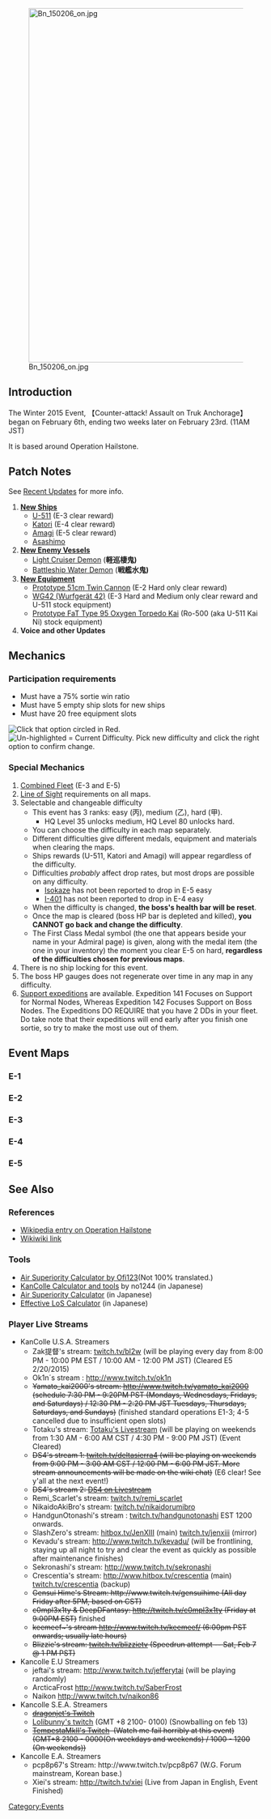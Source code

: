 [[File:Bn 150206 on.jpg|700px]]

==Introduction==
The Winter 2015 Event, 【Counter-attack! Assault on Truk Anchorage】 began on February 6th, ending two weeks later on February 23rd. (11AM JST)

It is based around Operation Hailstone.

==Patch Notes==
See [[Recent Updates]] for more info.

# '''[[Ship Class|New Ships]]'''
#* [[U-511]] (E-3 clear reward)
#* [[Katori]] (E-4 clear reward)
#* [[Amagi]] (E-5 clear reward)
#* [[Asashimo]]
# '''[[Enemy Vessel|New Enemy Vessels]]'''
#*[[Light Cruiser Demon]] ('''軽巡棲鬼)'''
#*[[Battleship Water Demon]] ('''戦艦水鬼)'''
# '''[[Equipment|New Equipment]]'''
#* [[Prototype 51cm Twin Cannon]] (E-2 Hard only clear reward)
#* [[WG42 (Wurfgerät 42)]] (E-3 Hard and Medium only clear reward and U-511 stock equipment)
#* [[Prototype FaT Type 95 Oxygen Torpedo Kai]] (Ro-500 (aka U-511 Kai Ni) stock equipment)
# '''Voice and other Updates'''

==Mechanics==
===Participation requirements===
* Must have a 75% sortie win ratio
* Must have 5 empty ship slots for new ships
* Must have 20 free equipment slots
[[File:KanColle-150207-20351201.png|thumb|Click that option circled in Red.]]
[[File:Winter_Difficulty_Settings.png|thumb|Un-highlighted = Current Difficulty. Pick new difficulty and click the right option to confirm change.]]
===Special Mechanics===
# [[Combined Fleet]] (E-3 and E-5)
# [[Line of Sight]] requirements on all maps.
# Selectable and changeable difficulty
#* This event has 3 ranks: easy (丙), medium (乙), hard (甲).
#** HQ Level 35 unlocks medium, HQ Level 80 unlocks hard. 
#* You can choose the difficulty in each map separately.
#* Different difficulties give different medals, equipment and materials when clearing the maps.
#* Ships rewards (U-511, Katori and Amagi) will appear regardless of the difficulty.
#* Difficulties ''probably'' affect drop rates, but most drops are possible on any difficulty.
#** [[Isokaze]] has not been reported to drop in E-5 easy
#** [[I-401]] has not been reported to drop in E-4 easy
#* When the difficulty is changed, '''the boss's health bar will be reset'''.
#* Once the map is cleared (boss HP bar is depleted and killed), '''you CANNOT go back and change the difficulty'''.
#* The First Class Medal symbol (the one that appears beside your name in your Admiral page) is given, along with the medal item (the one in your inventory) the moment you clear E-5 on hard, '''regardless of the difficulties chosen for previous maps'''.
# There is no ship locking for this event.
# The boss HP gauges does not regenerate over time in any map in any difficulty.
# [[Expeditions#Support_Expeditions|Support expeditions]] are available. Expedition 141 Focuses on Support for Normal Nodes, Whereas Expedition 142 Focuses Support on Boss Nodes. The Expeditions DO REQUIRE that you have 2 DDs in your fleet. Do take note that their expeditions will end early after you finish one sortie, so try to make the most use out of them.

==Event Maps==

===E-1===
{{EventMap1
|banner = [[File:Winter2015_e1_banner.png|370px]]
|map_image = [[File:Winter2015_e1_map.png|370px]]
|map_name = Wreck the enemy submarines around our anchorage!
|map_japanese = 『泊地周辺の敵潜を叩け!』
|report_link = [[Thread:169096|< Reports and Results Thread >]]
|information =
*Requires 5 kills to complete. On final kill, boss flagship will become an upgraded version, and needed to be killed in order to destroy the bar.
*Can only use CL and DD. Minimum 2 DD to reach the boss.
*Boss: (Node I) [[Submarine So-Class|Submarine So-class Elite]] (甲)<br/>Final Form:  (Node I) [[Submarine So-Class|Submarine So-class Flagship]] (甲)
*ASW
*Nodes B, C, F, J and K have no battle
*Rewards upon clear:
** Clearing on Hard (甲): 1 Chocolate, 1 Mamiya, 1 Furniture Fairy, 2 Improvement Materials, 1 [[Reppuu (601 Air Group)|Reppuu (601 Squadron)]] 
** Clearing on Medium (乙): 1 Chocolate, 1 Mamiya, 1 Furniture Fairy, 1 [[Reppuu (601 Air Group)|Reppuu (601 Squadron)]]
** Clearing on Easy (丙): 1 Chocolate, 1 Mamiya, 1 Furniture Fairy, 1 [[Reppuu|Reppuu]]
*The Chocolate is exchangeable for some resources. You should keep it because it's cute. (700 fuel 700 steel 700 ammo 1500 bauxite on used.) '''BE WARY WHEN CLICKING ON THE CHOCOLATE, THERE IS NO CONFIRMATION SCREEN AND IT WILL BE AUTOMATICALLY CONSUMED WHEN CLICKED'''
*Admirals can farm for Akashi in E-1, even if they already own one or more.
|branching = 
*Random between A and B
*More than 1 CL or insufficient LOS will send you from H to G
*LOS check from G to I
*LOS check from H to I (Apparently requires more LOS than G to I)
*<s>LOS must be 120 or higher to avoid going from H to J (On easy difficulties, still need more data)</s> 
*<s>LOS requirement is 90 and above. Lower than that will send you to Node J if you're from Node H and Node K if you're from Node G (Tested and confirmed on Easy and Medium Difficulty)</s>.LOS is affected by HQ level. This number is useless without a HQ level as a reference.
*Recommended [[Line of Sight|ELOS]] (new formula) of 50 or more. (Needs confirmation, seems much too high)
|tips = 
*Have some surface equip ready for Node G as there will be surface opponents. 
*All other nodes are pure submarines.
*Fighting Sub-only nodes does not expend ammo
*The submarines on node H are in line ahead formation.  Use line abreast when attacking them.
*Type 0 Recon Airplane is very useful for increasing LOS for node I
*The boss BGM is 『吹雪』, the ending theme of the anime.

|dropsA = [[Akatsuki]], [[Arare]], [[Asashio]], [[Hatsushimo]], [[Hibiki]], [[Inazuma]], [[Jintsuu]], [[Kitakami]], [[Miyuki]], [[Naka]], [[Sazanami]], [[Ushio]],[[Wakaba]]
|dropsD = [[Akebono]], [[Arare]], [[Arashio]], [[Hatsuharu]],[[I-168]], [[Ikazuchi]], [[Jintsuu]], [[Miyuki]], [[Murakumo]], [[Naka]], [[Nenohi]], [[Oboro]], [[Sazanami]], [[Shigure]]
|dropsE =[[Akatsuki]], [[Akebono]], [[Arashio]], [[Ayanami]], [[Fubuki]], [[Hibiki]], [[Ikazuchi]], [[I-168]], [[Jintsuu]], [[Michishio]],[[Miyuki]], [[Murakumo]], [[Oboro]], [[Shigure]], [[Wakaba]] 
|dropsG = '''<span style="color:#f00 !important;">[[Akashi|'''<span style="color:red">Akashi</span>''']]</span>''', [[Arare]], [[Asashio]], [[Fubuki]], [[Hibiki]], [[I-168]],  [[I-58]], [[Kasumi]], [[Maikaze]], [[Michishio]],  [[Murakumo]], [[Naka]], [[Shirayuki]]
|dropsI = [[Abukuma]], '''<span style="color:#f00 !important;">[[Akashi|'''<span style="color:red">Akashi</span>''']]</span>''',  [[Atago]], [[Chikuma]], [[Fubuki]], [[Fusou]], [[Haruna]], [[Hiei]], [[Hiyou]],  [[Houshou]], [[Hyuuga]], [[I-168]], [[I-19]], [[I-58]], [[I-8]], [[Ise]], [[Jun'you]],  [[Kaga]], [[Kinu]], [[Kirishima]], [[Kitakami]], [[Kongou]], [[Kuma]], [[Kumano]], [[Maikaze]], [[Makigumo]], [[Mogami]], [[Myoukou]], [[Nagara]], [[Naka]], [[Ryuujou]], [[Sendai]], [[Shouhou]], [[Souryuu]], [[Suzuya]],  '''<span style="color:#f00 !important;">[[Taigei|'''<span style="color:red">Taigei</span>''']]</span>''', [[Takao]], '''<span style="color:#f00 !important;">[[Tokitsukaze|'''<span style="color:red">Tokitsukaze</span>''']]</span>''', [[Tone]], [[Urakaze]], [[Yamashiro]]|dropsH = '''<span style="color:#f00 !important;">[[Akashi|'''<span style="color:red">Akashi</span>''']]</span>''', [[Asashio]], [[Fumizuki]], [[I-168]], [[I-58]], [[Maikaze]], [[Miyuki]], [[Naka]], [[Samidare]], [[Shikinami]], [[Shirayuki]], [[Yamashiro]]|dropsC =-empty node- |dropsB = -empty node-}}

===E-2===
{{EventMap1
|banner = [[File:Winter2015_e2_banner.png|370px]]
|map_image = [[File:Winter2015_e2_map.png|370px]]
|map_name = Bombing of Truk anchorage
|map_japanese = 『トラック泊地空襲』
|report_link = [[Thread:169107|< Reports and Results Thread >]]
|information =
*Boss requires 7 kills to complete. On final form, killing the flagship is required to destroy the bar.
*Boss: (Node '''I''') [[Standard Carrier Wo-Class|Standard Carrier Wo-Class Flagship II]] (甲)<br/>Final Form: (Node '''I''') [[Standard Carrier Wo-Class|Standard Carrier Wo-Class Kai Flagship]] (甲)
*Reward upon clear:
**Clearing on Hard (甲): Irako , 3 Improvement Materials, 1 [[Ryuusei (601 Air Group)]], 1 [[Prototype 51cm Twin Cannon]]
**Clearing on Medium (乙): Irako, 1 [[Repair Team]], 1 [[Ryuusei (601 Air Group)]]
**Clearing on Easy (丙): Irako, 1 [[Repair Team]], 1 [[Tenzan (601 Air Group)]]
|branching = 
*A fleet without DD/CL/CVL/Akitsumaru/Akashi will always end up at the dead end J
*At least 2 DD/CL/CVL/Akitsumaru/Akashi OR 1 CV + 1 CVL(any combination) and not more than 1 CLT required to start with node A
* 2 BBVs will send you to the maelstrom node
*<s>1 CL, at least 3 DD, fast fleet, and and not more than two of (CL, CLT, CA (not CAV), BB, CV, empty slot) required to go from A to D, otherwise you go to F.</s> 
*A fleet with at most 1 BB and at most 1 CV goes from F to G, otherwise it's H
* CL + CAV + CV + 3xDD goes A->D->E->G->I (Boss)
*LOS check from G/H to I
*If you're having trouble getting to the boss, it's advisable to avoid starting at node B; fuel loss = higher chances to get hit
*E-2 Boss Final Kill Air-Power:
**Hard final kill -> AS: 405, AS+: 810.
**Medium final kill -> AS: 279, AS+: 558
**Easy final kill -> AS: 153, AS+: 306
|tips = 
* 2 FBB 2 CV 1 CL 1 DD
* 3 FBB 2 CV 1 DD
* 1 CLT 2BB 1 CV 1 CVL 1 DD (A-F-H-I)
* 3 BB 2CV 1CVL (B-C-F-H-I)
* 1 DD 1 CL 2CV 2FBB
* 2 BB 1 CA 2CVL 1CV 
* 2CA(V) 2CL 2CV (Light Fleet Ver.)
* 2FBB, 2CV, 2CVL
* 2FBB, 1CAV, 1CA, 2CVL
* 2FBB, 1CV, 1CVL, 1CA, 1CL
* 2FBB, 2CV, 1CVL, 1DD
* 2FBB, 2CV, 1CAV, 1DD
* 1FBB, 1CV, 1CVL, 1CAV, 1CA, 1DD (A-F-G-I)
* 1CVL, 1CLT, 1FBB, 1BB, 1CL, 1CA(V) -- > (A-F-H-I)
* CLT can be taken, without 2CVL bound to going to maelstrom node
* Node B is a fuel maelstrom and Node D is "no battle"
* '''[[Akizuki]] (Kai), [[Fubuki]] (Kai Ni), [[Hatsushimo]] (Kai Ni), [[Ushio]] (Kai Ni) or [[Shigure]] (Kai Ni) for doing AA cut-in (especially in the boss node) due to their high AA stats, reduces chances of damage from Nu-class flagship and Wo-class flagship'''
*The boss BGM is 『吹雪』, the ending theme of the anime. However, the song will start on a different stanza than the one used in E-1.

|dropsA = [[Akebono]], [[Hatsuharu]], [[Hibiki]], [[Inazuma]], [[Miyuki]],  [[Murakumo]], [[Nenohi]], [[Shigure]], [[Shirayuki]],  [[Shiratsuyu]], [[Ushio]], [[Yuudachi]]
|dropsB = -- Maelstrom node --
|dropsC = [[Hatsuharu]], [[Mochizuki]], [[Murakumo]], [[Shigure]]
|dropsD = -- No battle node --
|dropsE = [[Murakumo]], [[Mochizuki]]
|dropsF = [[Agano]], [[Akatsuki]], [[Akebono]], [[Fubuki]],  [[Fumizuki]], [[Noshiro]], [[Ushio]], [[Uzuki]], [[Yayoi]], [[Hamakaze]], [[Hibiki]], [[Inazuma]], [[Isonami]], [[Murakumo]], [[Murasame]], [[Naka]], [[Nagatsuki]]  '''<span style="color:#f00 !important;">[[Ooyodo|'''<span style="color:red">Ooyodo</span>''']]</span>''', [[Shiratsuyu]], [[Shirayuki]], [[Shikinami]], [[Shigure]]
|dropsH = [[Agano]], '''<span style="color:#f00 !important;">[[Amatsukaze|'''<span style="color:red">Amatsukaze</span>''']]</span>''', [[Fumizuki]], [[Hamakaze]], [[Ikazuchi]], [[Mikazuki]],[[Miyuki]],  [[Murakumo]], [[Nagatsuki]], [[Naka]], [[Noshiro]],  '''<span style="color:#f00 !important;">[[Ooyodo|'''<span style="color:red">Ooyodo</span>''']]</span>''',  [[Sendai]], [[Shiratsuyu]], [[Ushio]], [[Uzuki]], [[Wakaba]], [[Yayoi]]
|dropsI = [[Agano]], [[Akigumo]], '''<span style="color:#f00 !important;">[[Amatsukaze|'''<span style="color:red">Amatsukaze</span>''']]</span>''', '''<span style="color:#f00 !important;">[[Asagumo|'''<span style="color:red">Asagumo</span>''']]</span>''', '''<span style="color:#f00 !important;">[[Asashimo|'''<span style="color:red">Asashimo</span>''']]</span>''', [[Atago]], [[Chikuma]], [[Fusou]], [[Hamakaze]], [[Haruna]], [[Hatsukaze]], [[Hiei]], [[Hiyou]], [[Houshou]], [[Hyuuga]], [[Ise]], [[Isuzu]], [[Kirishima]], [[Kitakami]], [[Kiyoshimo]], [[Kongou]], [[Kuma]], [[Maya]], [[Maikaze]], [[Mogami]], [[Naganami]], [[Nagara]], [[Naka]], [[Noshiro]], '''<span style="color:#f00 !important;">[[Ooyodo|'''<span style="color:red">Ooyodo</span>''']]</span>''',   [[Sendai]], [[Takao]], [[Tanikaze]], [[Tone]], [[Uzuki]], [[Yamashiro]], [[Yayoi]]|dropsG = [[Agano]],  '''<span style="color:#f00 !important;">[[Amatsukaze|'''<span style="color:red">Amatsukaze</span>''']]</span>''', [[Hamakaze]], [[Nagatsuki]], [[Nenohi]], [[Noshiro]],  '''<span style="color:#f00 !important;">[[Ooyodo|'''<span style="color:red">Ooyodo</span>''']]</span>''', [[Murakumo]], [[Yayoi]], [[Uzuki]]|dropsK = -- no enemy encounter --}}

===E-3===
{{EventMap1
|banner = [[File:Winter2015_e3_banner.png|370px]]
|map_image = [[File:Winter2015_e3_map.png|370px]]
|map_name = Combined Fleet, sortie now!
|map_japanese = 『連合艦隊、出撃!』
|report_link = [[Thread:169108|< Reports and Results Thread >]]
|information =
*Boss requires 4 kills to complete on Hard (甲).
*Boss requires 7 kills to complete on Medium (乙).
*Boss requires 4 or 5 kills to complete on Easy (丙).
*On final form, killing the flagship is required to destroy the bar.
*Combined Fleet
*Boss: (Node '''K''') [[Light Cruiser Demon|Light Cruiser Demon "damaged" (甲) ]]<br/>Final Form: (Node '''K''') [[Light Cruiser Demon|Light Cruiser Demon  "damaged" (甲) ]]
*Rewards upon clear: 
** Clearing on Hard (甲): [[U-511]], 1 [[WG42 (Wurfgerät 42)]], 2 Medals, 4 Improvement Materials
** Clearing on Medium (乙):  [[U-511]], 1 [[WG42 (Wurfgerät 42)]], 1 Medal, 2 Improvement Materials
** Clearing on Easy (丙): [[U-511]], 1 Medal
|branching = 
*Having 2 CLTs in second fleet may send you from F to G
*Having 2 CAV goes from start to C
*There is no battle at A, and E is a maelstrom node (fuel amount taken depends on how many radars your fleet has equiped, the more radars the less fuel lost)
*LoS check from G to I
|tips = 
* [[Battleship Princess]] at node H and I can always send your ship back home with 1 shot. Sparkling your ships is strongly recommended.
*Having Ooyodo's Command Fleet Facility is helpful for getting to the boss node if someone in either fleet (except flagships) goes red, especially on the pre-boss nodes. Beware that on a C->E->H->K route, escorting a DD back on node C will cause E->F instead of E->H as E->H requires 3 DD and no CLT.
* 4 FBB + 1 CV + Akitsumaru (1st fleet) and 1 CL + 1 CLT + 4 DD (2nd fleet) will go either A->B->F->H->K or C->E->F->H->K (random).  4 battles total either way.
* 2 FBB + 2 CAV + 2 CVL (1st fleet) and 1 CL + 1 CA + 4 DD (2nd fleet) will go C->E->H->K.  This is only 3 battles total and is probably the shortest route to boss.  Though there is a fuel maelstrom at E.
* [Quick Response] - 2 FBB + 1 CAV + 3 CV (1st fleet) and 1 CL + 1 CA + 4 DD (2nd fleet) works  pretty well if you have the ships supporting this composition. Goes A->B->F->H->K or C->E->F->H->K (random). Usually using top right formation (survive) until the boss node, then switch to bottom right (battle).
* 2BB+1BBV+2CAV+CV (1st) 4DD+1CL+1CA (2nd) C->E->H->K  Hard Mode
*[Quick Response] - 1 BB 1 FBB 3 CV 1 CA (1st fleet) and 1 CL 1 CLT 3 DD 1 FBB (2nd fleet) will go A->B->F->H->K or C->E->F->H->K. There is a fuel maelstrom at node E.
*[Quick Response] - 2 FBB 2 CAV 2CV (1st fleet) and 1 CL 1 CAV 4 DD (2nd fleet) will go C->E->H->K.
* 1 CA, 2 FBB, 1 BB, 1 CAV, 1 CV (main fleet) and 1 CL, 1 CA, 1 CAV, 3 DD (second fleet) will go either C->E->H->K or A->B->C->E->H->K (random).
*[Quick Response] - 1FBB, 1BB, 1 CAV, 2CVL, 1CV (main fleet) and 1 FBB, 1 CLT, 1CL, 3DD (second fleet) will go A->B->G->I->K with LoS check from G to I.
* The boss BGM is [海色] the Opening theme of the anime 
|dropsA = No battle node
|dropsB = [[Fubuki]], [[Inazuma]], [[Kisaragi]]
|dropsC = [[Akatsuki]], [[Fumizuki]], [[Hatsuyuki]], [[Hibiki]], [[Isonami]], [[Inazuma]], [[Kikuzuki]], [[Kisaragi]], [[Murakumo]], [[Mutsuki]], [[Sendai]]
|dropsD = ?
|dropsE = Maelstrom node
|dropsF = [[Ikazuchi]], [[Murakumo]], [[Mutsuki]], [[Nagatsuki]],[[Naka]], [[Suzuya]]|dropsG = [[Kisaragi]]|dropsH = [[Agano]], [[Akebono]], [[Fubuki]], [[Fumizuki]], [[Fusou]], '''<span style="color:#f00 !important;">[[Harusame|'''<span style="color:red">Harusame</span>''']]</span>''',[[Hiryuu]], [[Isonami]], [[Kisaragi]], '''<span style="color:#f00 !important;">[[Maikaze|'''<span style="color:red">Maikaze</span>''']]</span>''', [[Maruyu]], [[Miyuki]], [[Mochizuki]], [[Murakumo]], [[Mutsu]], [[Mutsuki]], [[Nagato]], [[Nagatsuki]], [[Oboro]], [[Satsuki]], [[Sendai]], [[Shirayuki]], [[Souryuu]], [[Suzuya]],'''<span style="color:#f00 !important;">[[Tanikaze|'''<span style="color:red">Tanikaze</span>''']]</span>''',  [[Yamashiro]], [[Kumano]]|dropsI = [[Fubuki]], [[Ikazuchi]], [[Isonami]], [[Nagato]],  [[Suzuya]]|dropsJ = ?|dropsK = [[Agano]], [[Akitsumaru]], '''<span style="color:#f00 !important;">[[Asagumo|'''<span style="color:red">Asagumo</span>''']]</span>''', '''<span style="color:#f00 !important;">[[Asashimo|'''<span style="color:red">Asashimo</span>''']]</span>''', [[Atago]], [[Chikuma]], [[Hamakaze]], '''<span style="color:#f00 !important;">[[Harusame|'''<span style="color:red">Harusame</span>''']]</span>''', [[Haruna]], '''<span style="color:#f00 !important;">[[Hayashimo|'''<span style="color:red">Hayashimo</span>''']]</span>''', [[Hiei]], [[Hiryuu]], [[Hyuuga]], [[I-8]], [[Ise]], [[Kirishima]], [[Kitakami]],  [[Kongou]], [[Kuma]], [[Maruyu]], [[Mutsu]], [[Nagato]], [[Natori]], [[Noshiro]], [[Souryuu]], [[Takao]], '''<span style="color:#f00 !important;">[[Tokitsukaze|'''<span style="color:red">Tokitsukaze</span>''']]</span>''', [[Tone]], [[Yamashiro]], [[Yukikaze]], [[Yuubari]]}}

===E-4===
{{EventMap1
|banner = [[File:Winter2015_e4_banner.png|370px]]
|map_image = [[File:Winter2015_e4_map.png|370px]]
|map_name = Seize the Enemy Task Force!
|map_japanese = 『敵機動部隊を捕捉せよ!』
|report_link = [[Thread:169109|< Reports and Results Thread >]]
|information =
* Single Fleet
* Takes 6 kills on Medium (乙).
*Takes 6 kills on Easy (丙)
*Boss: (Node '''K''')  [[Aircraft Carrier Princess|Aircraft Carrier Princess(甲）]]
* Rewards upon clear:
** Clearing on Hard (甲): [[Katori]], 1 Medal, 6 Improvement Materials
** Clearing on Medium (乙): [[Katori]], 1 Medal, 3 Improvement Materials
** Clearing on Easy (丙): [[Katori]]
|branching = 
*At least 2 DD are REQUIRED.
*Start to A/B/E:
**2 or more CLT goes to A.
**All fast and 2+ CV(L) will go to A.
**All fast, 1 CV(L) and 3DD or 1CL+2DD will go to A.  
**CL, 4DD and a CLT, CA(V) or DD goes directly to E (maelstrom).
**Otherwise B.
*B to D/F:
**All fast and no CV, CVL or CLT will go to D.
**[[Naka]] or [[Agano]] will guarantee B to D. [[Maikaze]] and [[Nowaki]] together also guarantees B to D.
***Unless no CLT, no CV, no CVL and no slow speed.
**Otherwise F.
*H to J/I:
**2 CV(L) goes to J.
**2 BBV goes to J?
**Otherwise I.
*LOS checks at I and J.

|tips = 
*E node Maelstrom, B node no battle, G is an easy transport node, and I node Night Battle.
*The boss has a lot of fighters and good bombers, so using large capacity CVs like Taihou or Kaga is recommended. 
*Hard: 47 ELOS confirmed to reach boss.
*The boss node flagship [[Aircraft Carrier Princess]] has 150 armor and 350 endurance, thus it is unlikely she will be damaged heavily without artillery spotting, strong night battle setups, or critical hits.
*High luck stat DD (''e.g.'' [[Yukikaze]], [[Shigure]], [[Ayanami]]) are very useful for cut-in attack during night battle.
*Destroyers equipped for AA cut-in and double attack are good when placed towards the top of the formation.
*Especially for Hard difficulty, boss node support expedition is strongly recommended.
*Fighter Air Power
**Hard: 228 for superiority at boss & about 102 for parity.
**Medium: 231 for superiority at boss & about 103 for parity.
**Easy: 183 for superiority at boss & about 82 for parity.
**Keep in mind there are air battles along any route which will reduce fighters from their initial counts, especially for single CV fleets.
**At least air parity is recommended to prevent enemy artillery spotting and reduce opening airstrike damage.
Recommended Formations:
*Middle routes
**2BB 2DD 2CV (include a slow battleship). BFHJK route.
**2BB 2DD CV CLT (include a slow battleship).  BFHIK route.
*South route (AA cut-ins and boss support recommended)
**2DD BB(slow) CLT CV Agano or Naka
**Maikaze Nowaki BB(slow) BB CLT CV 
**4CA(V) 2DD
**2FBB 2CA(V) 2DD
*Northern routes are not recommended.

* The boss BGM is [海色] the Opening theme of the anime. However, it starts from a different stanza than the one used in E-3.
|dropsA = [[Michishio]], [[Shiratsuyu]], [[Tatsuta]], [[Yuudachi]]
|dropsB = No battle node
|dropsC = ?
|dropsD = [[Asashio]], [[Yuudachi]]
|dropsE = Maelstrom node
|dropsF = [[Asashio]], [[Ooshio]], [[Kuroshio]]
|dropsG = [[Arare]], [[Chitose]], [[Chiyoda]], [[Hatsuharu]], [[Kuma]], [[Naka]]
|dropsH = [[Akigumo]], [[Chitose]], [[Isuzu]], [[Jintsuu]], [[Kagerou]], [[Kiso]], [[Murakumo]], [[Michishio]], [[Natori]], [[Nenohi]], [[Shouhou]], [[Suzukaze]],[[Tama]]
|dropsI = [[Kagerou]], [[Shigure]], [[Shoukaku]], [[Tenryuu]], '''<span style="color:#f00 !important;"> [[Yahagi|'''<span style="color:red">Yahagi</span>''']]</span>''', [[Zuikaku]], [[Ryuujou]]
|dropsJ = [[Akigumo]], [[Hamakaze]], [[Isonami]], [[Kuma]], [[Kuroshio]],[[Ryuujou]], [[Shirayuki]], [[Shouhou]],[[Shoukaku]], '''<span style="color:#f00 !important;"> [[Yahagi|'''<span style="color:red">Yahagi</span>''']]</span>''', [[Zuikaku]]
|dropsK = [[Atago]], [[Akagi]], '''<span style="color:#f00 !important;"> [[Asashimo|'''<span style="color:red">Asashimo</span>''']]</span>''', [[Chikuma]], [[Fusou]], [[Haruna]], [[Hayashimo]], [[Hiei]], [[Hiryuu]], [[Hiyou]], [[Houshou]], [[I-168]], [[I-19]], [[Junyou]], '''<span style="color:#f00 !important;">[[I-401|'''<span style="color:red">I-401</span>''']]</span>''', [[I-58]], [[I-8]], [[Kaga]],[[Kitakami]], [[Kiyoshimo]], [[Kuma]], [[Mogami]], '''<span style="color:#f00 !important;">[[Mutsu|'''<span style="color:red">Mutsu</span>''']]</span>''', [[Myoukou]], '''<span style="color:#f00 !important;">[[Nagato|'''<span style="color:red">Nagato</span>''']]</span>''', [[Sendai]], [[Shouhou]],  [[Shoukaku]], [[Souryuu]], [[Takao]], [[Tone]],
'''<span style="color:#f00 !important;"> [[Unryuu|'''<span style="color:red">Unryuu</span>''']]</span>''', [[Yamagumo]], [[Yamashiro]], [[Zuihou]], [[Zuikaku]]
|dropsL = ?
|dropsM = ?

}}

===E-5===
{{EventMap1
|banner = [[File:Winter2015_e5_banner.png|370px]]
|map_image = [[File:Winter2015_e5_map.png|370px]]
|map_name = Decisive Battle! Combined Fleet, Begin Counterattack!
|map_japanese = 『決戦!連合艦隊、反撃せよ!』
|report_link = [[Thread:172611|< Reports and Results Thread >]]
|information =
*Combined Fleet
*Boss requires 6 kills to complete on both Medium (乙) and Hard (甲).
*Boss requires 8 kills to complete on Easy (丙).
*Boss:(Node '''J''')  [[Battleship Water Demon|Battleship Water Demon "damaged"(甲）]]
* Rewards upon clear:
** Clearing on Hard (甲): [[Amagi]], 2 Medals, 8 Improvement Materials, 1 First Class Medal
** Clearing on Medium (乙): [[Amagi]], 2 Medals, 6 Improvement Materials
** Clearing on Easy (丙): [[Amagi]], 1 Medal
* The First Class Medal is exchangable for {{Fuel}}10,000, 10 Development Materials, 10 Improvement Materials, and 10 Large Furniture Boxes.
** '''The First Class Medal SYMBOL which appears next to your name on your Admiral's Page is obtained TOGETHER with the medal item. Getting the medal item will automatically grant you the medal symbol. In short, ONLY E-5 hard completion is needed, the difficulty completed E1 to E4 does not matter. Please pay attention that if you CONSUME the First Class Medal for resources, the SYMBOL WILL DISAPPEAR!!!'''
* Node '''C''' is an empty node, Node '''D''' is a fuel maelstrom.
|branching = 
*Node A/B (higher conditions override lower)
**Three or more carriers in the first fleet guarantees A.
**Two or more CLT in the second fleet OR any submarines in the second fleet guarantees A.
**Naka OR Agano OR Maikaze + Nowaki the second fleet will go to B.
**If the first fleet consists of only fast ships, fleet will go to B.
**Other fleets will go to A.
*Having Akashi or Katori in the first fleet OR a submarine in the second fleet brings you from A to C, otherwise it random between C or D.
*Generally Surface Combined Fleets are sent from D north to E, while Fast Response Combined Fleets are sent east to F.
*G and H/I are random.
*More than 2 CLT will result in a deadend.
|tips = 
* [[Light Cruiser Demon]] is at node A.  Try to weaken her before she fires her torpedo.
* [[Aircraft Carrier Demon]] awaits you at the pre-boss node.
* On the final boss kill for hard difficulty, [[Battleship Water Demon]] awaits you with an escort of 2 [[Battleship Princess|Battleship Princesses]], [[Standard Carrier Wo-Class|Standard Carrier Wo-Class Flagship II]], and 2 [[Heavy Cruiser Ne-Class|Heavy Cruiser Ne-class elites]].
* Surface Combined Fleet is highly preferred since it is better able to defend the second fleet until the boss battle.
* Cut-in setups and night battle equipment are highly recommended for the boss's final form.
* Fighter power of 252 is needed for hard mode pre-final kill air superiority at the boss.
** This is achievable with 2CVL + 1BBV or 1CV + Akitsumaru + 2BBV
* Fighter power of 126 is needed for hard mode final boss formation air superiority.
** This is achievable with 1CV
* [[Katori]] Kai is recommended as flagship to avoid the fuel maelstrom while holding the [[Fleet Command Facility]].
* Pre-boss support expedition is recommended.
* Boss support expedition is recommended for final form.
* 4FBB,1CV,1CA + 2CLT,2DD,1CAV,1CL works well for easy and normal nodes.
|dropsA = [[Kikuzuki]], [[Kisaragi]], [[Mutsuki]]
|dropsB = ?
|dropsC = Empty Node
|dropsD = Maelstrom Node
|dropsE = '''[[Asashimo|<span style="color:#f00">Asashimo</span>]]''', [[Fubuki]], [[Fumizuki]], [[Hamakaze]], [[Hatsuyuki]] [[Isonami]], [[Kikuzuki]], [[Kitakami]], [[Murakumo]], [[Ooi]], [[Tanikaze]], [[Urakaze]]
|dropsF = [[Maruyu]], [[Ooi]]
|dropsG = '''[[Asashimo|<span style="color:#f00">Asashimo</span>]]''', [[Fumizuki]], [[Hatsukaze]], [[Hibiki]], [[Ikazuchi]], '''[[Maruyu|<span style="color:#f00">Maruyu</span>]]''', [[Mikuma]], [[Mochizuki]], [[Murakumo]],[[Sazanami]], [[Shiranui]], [[Ushio]]
|dropsH = [[Agano]], [[Akebono]], '''[[Asashimo|<span style="color:#f00">Asashimo</span>]]''', [[Hatsukaze]], [[Hatsuyuki]], [[Kisaragi]], '''[[Maruyu|<span style="color:#f00">Maruyu</span>]]''', [[Mikuma]], [[Mochizuki]], [[Mutsuki]], [[Naka]], [[Tanikaze]]
|dropsI = ?
|dropsJ = [[Abukuma]], [[Agano]], [[Akagi]], [[Atago]], [[Fusou]], [[Hamakaze]], [[Hiei]], [[Hiyou]], [[Ise]], '''[[Isokaze|<span style="color:#f00">Isokaze</span>]]''', [[Junyou]], [[Kaga]], [[Kinugasa]], [[Kitakami]], [[Kiyoshimo]],[[Kumano]], [[Maikaze]], '''[[Maruyu|<span style="color:#f00">Maruyu</span>]]''', [[Mikazuki]], [[Mogami]], [[Mutsu]], [[Nagato]], [[Ryuujou]], [[Suzuya]], [[Takao]], [[Tanikaze]], [[Urakaze]], [[Yamashiro]], [[Yukikaze]], [[Hayashimo]]
|dropsK = ?
|dropsL = ?
|dropsM = ?
}}

==See Also==
===References===
* [[Wikipedia:Operation_Hailstone|Wikipedia entry on Operation Hailstone]]
* [http://wikiwiki.jp/kancolle/?%B7%DE%B7%E2%A1%AA%A5%C8%A5%E9%A5%C3%A5%AF%C7%F1%C3%CF%B6%AF%BD%B1 Wikiwiki link]

===Tools===
* [http://enaircal.webuda.com/ Air Superiority Calculator by Ofi123 ](Not 100% translated.)
* [https://cc21527f7a45c6d04cbfded4d23792d01b27f282.googledrive.com/host/0B37L_d6zeTfUZGJ1dC1sTjRDNEE/ KanColle Calculator and tools] by no1244 (in Japanese)
* [http://www.kancolle-calc.net/aircrafts.html Air Superiority Calculator] (in Japanese)
* [http://tsoft-web.com/sub/kancolle/2-5/ Effective LoS Calculator] (in Japanese)

===Player Live Streams===
*KanColle U.S.A. Streamers     
**Zak提督's stream: [http://www.twitch.tv/bl2w twitch.tv/bl2w] (will be playing every day from 8:00 PM - 10:00 PM EST / 10:00 AM - 12:00 PM JST) (Cleared E5 2/20/2015)
** Ok1n´s stream : http://www.twitch.tv/ok1n 
** <s>Yamato_kai2000's stream: http://www.twitch.tv/yamato_kai2000 (schedule 7:30 PM - 9:20PM PST (Mondays, Wednesdays, Fridays, and Saturdays) / 12:30 PM - 2:20 PM JST Tuesdays, Thursdays, Saturdays, and Sundays)</s> (finished standard operations E1-3; 4-5 cancelled due to insufficient open slots)
**Totaku's stream: [http://www.livestream.com/totaku Totaku's Livestream] (will be playing on weekends from 1:30 AM - 6:00 AM CST / 4:30 PM - 9:00 PM JST) (Event Cleared)
**<s>DS4's stream 1: [http://www.twitch.tv/deltasierra4 twitch.tv/deltasierra4] (will be playing on weekends from 9:00 PM - 3:00 AM CST / 12:00 PM - 6:00 PM JST. More stream announcements will be made on the wiki chat)</s> (E6 clear! See y'all at the next event!)
**<s>DS4's stream 2: [http://www.livestream.com/deltasierra DS4 on Livestream]</s>
**Remi_Scarlet's stream: [http://www.twitch.tv/remi_scarlet twitch.tv/remi_scarlet]
**NikaidoAkiBro's stream: [http://www.twitch.tv/nikaidorumibro twitch.tv/nikaidorumibro]
** HandgunOtonashi's stream : [http://www.twitch.tv/handgunotonashi twitch.tv/handgunotonashi] EST 1200 onwards.
** SlashZero's stream: [http://www.hitbox.tv/JenXIII hitbox.tv/JenXIII] (main) [http://www.twitch.tv/jenxiii twitch.tv/jenxiii] (mirror)
** Kevadu's stream: http://www.twitch.tv/kevadu/ (will be frontlining, staying up all night to try and clear the event as quickly as possible after maintenance finishes)
** Sekronashi's stream: http://www.twitch.tv/sekronashi
** Crescentia's stream: http://www.hitbox.tv/crescentia (main) [http://www.twitch.tv/crescentia twitch.tv/crescentia] (backup)
** <strike>Gensui Hime's Stream: http://www.twitch.tv/gensuihime (All day Friday after 5PM, based on CST)</strike>
** <s>c0mpl3x1ty & DeepDFantasy: http://twitch.tv/c0mpl3x1ty (Friday at 9:00PM EST)</s> finished
** <s>keemeef~'s stream http://www.twitch.tv/keemeef/ (6:00pm PST onwards; usually late hours)</s>
** <s>Blizzie's stream: [http://www.twitch.tv/blizzietv twitch.tv/blizzietv] (Speedrun attempt -- Sat, Feb 7 @ 1 PM PST)</s>
*Kancolle E.U Streamers
** jeftai's stream: http://www.twitch.tv/jefferytai (will be playing randomly)
** ArcticaFrost http://www.twitch.tv/SaberFrost
** Naikon http://www.twitch.tv/naikon86
*Kancolle S.E.A. Streamers
** <del>[http://www.twitch.tv/jetrico dragonjet's Twitch]</del>
** [http://www.twitch.tv/elinasama Lolibunny's twitch] (GMT +8 2100- 0100) (Snowballing on feb 13)
** [http://www.twitch.tv/bason8 <s>TempestaMkII's Twitch</s>]<s>  (Watch me fail horribly at this event) (GMT+8 2100 - 0000(On weekdays and weekends) / 1000 - 1200 (On weekends))</s>
* Kancolle E.A. Streamers
** pcp8p67's Stream: http://www.twitch.tv/pcp8p67 (W.G. Forum mainstream, Korean base.)
** Xiei's stream: http://twitch.tv/xiei (Live from Japan in English, Event Finished)
{{EventsPortal}}
[[Category:Events]]